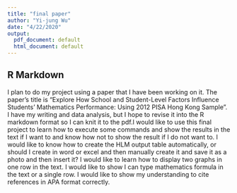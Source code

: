 ```yaml
---
title: "final paper"
author: "Yi-jung Wu"
date: "4/22/2020"
output:
  pdf_document: default
  html_document: default
---
```


## R Markdown

I plan to do my project using a paper that I have been working on it. The paper’s title is "Explore How School and Student-Level Factors Influence Students’ Mathematics Performance: Using 2012 PISA Hong Kong Sample". I have my writing and data analysis, but I hope to revise it into the R markdown format so I can knit it to the pdf.I would like to use this final project to learn how to execute some commands and show the results in the text if I want to and know how not to show the result if I do not want to. I would like to know how to create the HLM output table automatically, or should I create in word or excel and then manually create it and save it as a photo and then insert it? I would like to learn how to display two graphs in one row in the text. I would like to show I can type mathematics formula in the text or a single row. I would like to show my understanding to cite references in APA format correctly.  